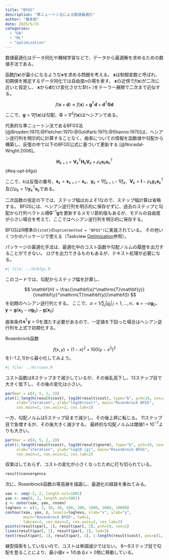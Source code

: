 ```yaml
---
title: "BFGS"
description: "準ニュートン法による数値最適化"
author: "榎本剛"
date: 2025/5/31
categories:
  - "DA"
  - "ML"
  - "optimization"
---
```


数値最適化はデータ同化や機械学習などで、データから最適解を求めるための数値手法である。

函数$f(\mathbf{x})$が最小になるような$\mathbf{x}$を求める問題を考える。
$\mathbf{x}$は制御変数と呼ばれ、初期値を推定するデータ同化では自由度$n$の場を表す。
$\mathbf{x}$の近傍で$f(\mathbf{x})$が二次に近いと仮定し、
$\mathbf{x}$から$\mathbf{d}$だけ変化させた$f(\mathbf{x}+ \mathbf{d})をテーラー展開で二次まで近似する。

$$
f(\mathbf{x} + \mathbf{d}) \approx f(\mathbf{x}) +\mathbf{g}^\mathrm{T}\mathbf{d} + \mathbf{d}^\mathrm{T}\mathbf{G}\mathbf{d}
$$

ここで、$\mathbf{g} = \nabla f(\mathbf{x})$は勾配、$\mathbf{G} = \nabla^2 f(\mathbf{x})$はヘシアンである。

代表的な準ニュートン法であるBFGS法 [@Broyden:1970;@Fletcher:1970:@Goldfarb:1970;@Shanno:1970]は、へシアン逆行列を明示的に計算することなく、曲率についての情報を函数値や勾配から構築し、反復の中で以下のBFGS公式に基づいて更新する [@Nocedal-Wright:2006]。

$$
\mathbf{H}_{k+1} = \mathbf{V}_k^\mathrm{T}\mathbf{H}_k\mathbf{V}_k + \rho_k\mathbf{s}_k\mathbf{s}_k^\mathrm{T}
$$ {#eq-opt-bfgs}

ここで、$k$は反復の番号、$\mathbf{s}_k = \mathbf{x}_{k+1} - \mathbf{x}_k$、$\mathbf{y}_k = \nabla f_{k+1} - \nabla f_k$、$\mathbf{V}_k = \mathbf{I} - \rho_k\mathbf{y}_k \mathbf{s}_k^\mathrm{T}$及び$\rho_k = 1/\mathbf{y}_k^\mathrm{T}\mathbf{s}_k$である。

二次函数の仮定の下では、ステップ幅はおよそ1なので、ステップ幅計算は省略する。
BFGSには、ヘシアン逆行列を明示的に保存せずに、過去のステップと勾配から行列ベクトル積$\mathbf{G}^{-1}\mathbf{g}$を更新するメモリ節約版もあるが、モデルの自由度が小さい場合を考えて、ここではヘシアン逆行列を明示的に保存する。

BFGSはR標準の`{stat}`の`optim(method = "BFGS")`に実装されている。
その他いくつかのパッケージで使える（Taskview [Optimization](https://cran.r-project.org/web/views/Optimization.html)参照）。

パッケージの最適化手法は、最適化中のコスト函数や勾配ノルムの履歴を出力することができない。
ログを出力できるものもあるが、テキスト処理が必要になる。

```r
#| file: ../R/bfgs.R
```

このコードでは、勾配からステップ幅を計算し、

$$
\mathbf{H} = \frac{\mathbf{s}^\mathrm{T}\mathbf{y}}{\mathbf{y}^\mathrm{T}\mathbf{y}}\mathbf{I}
$$
を初期のヘシアン逆行列とする。
ここで、$\alpha = 1/\sum_j|g_j|\,j = 1, \dots, n$、$\mathbf{s} = -\alpha\mathbf{g}_0$、$\mathbf{y} = \mathbf{g}(\mathbf{x}_0-\alpha\mathbf{g}_0) - \mathbf{g}(\mathbf{x}_0)$

曲率条件$\mathbf{s}^\mathrm{T}\mathbf{y} > 0$を満たす必要があるので、一定値を下回った場合はヘシアン逆行列を上式で初期化する。

Rosenbrock函数

$$
f(x, y) = (1 - x)^2 + 100(y - x^2)^2
$$
を$(-1.2, 1)$から最小化してみよう。

```r
#| file: ../R/rosen.R
```

コスト函数は8ステップまで減少しているが、その後乱高下し、13ステップ目で大きく低下し、その後の変化は小さい。

```r
par(mar = c(4, 5, 2, 2))
plot(1:length(result$cost), log10(result$cost), type="b", pch=19, cex=2, lwd=2,
     xlab="iteration", ylab="log10(cost)", main="Rosenbrock BFGS",
     cex.main=2, cex.axis=2, cex.lab=2)
```

一方、勾配ノルムは5ステップ目まで減少し、その後上昇に転じる。
11ステップ目で急増するが、その後大きく減少する。
最終的な勾配ノルムは閾値$1 \times 10^{-7}$よりも大きい。

```r
par(mar = c(4, 5, 2, 2))
plot(1:length(result$cost), log10(result$gnorm), type="b", pch=19, cex=2, lwd=2,
     xlab="iteration", ylab="log10 |g|", main="Rosenbrock BFGS",
     cex.main=2, cex.axis=2, cex.lab=2)
```

収束はしておらず、コストの変化が小さくなったために打ち切られている。

```r
result$convergence
```

次に、Rosenbrock函数の等高線を描画し、最適化の経路を重ねてみる。

```r
xax <- seq(-2, 2, length.out=1001)
yax <- seq(0, 2, length.out=1001)
z <- outer(xax, yax, rosen)
loglevs <- c(1, 3, 10, 30, 100, 300, 1000, 3000, 10000)
contour(xax, yax, z, levels=loglevs, xlab="x", ylab="y",  
        main="Rosenbrock BFGS", lwd=2, 
        labcex=2, cex.main=2, cex.axis=2, cex.lab=2)
points(result$par[, 1], result$par[, 2], pch=19, cex=2)
lines(result$par[, 1], result$par[, 2], lwd=3)
text(result$par[, 1], result$par[, 2], 1:length(result$cost), pos=c(1, 1, 4), offset=1, cex=2)
```

線型探索をしていないので、コストは単調減少ではない。
8〜9ステップ目で勾配を登ることにより、最小値$x=1$のある$x>0$側に移動している。